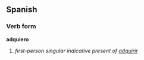 ==Spanish==
===Verb form===
'''adquiero'''

# ''first-person singular indicative present of [[adquirir]]''